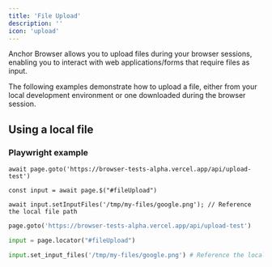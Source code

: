 ```yaml
---
title: 'File Upload'
description: ''
icon: 'upload'
---
```


Anchor Browser allows you to upload files during your browser sessions, enabling you to interact with web applications/forms that require files as input.

The following examples demonstrate how to upload a file, either from your local development environment or one downloaded during the browser session.


## Using a local file

### Playwright example

<CodeGroup>

```tsx node.js
await page.goto('https://browser-tests-alpha.vercel.app/api/upload-test')

const input = await page.$("#fileUpload")

await input.setInputFiles('/tmp/my-files/google.png'); // Reference the local file path
```
```python python
page.goto('https://browser-tests-alpha.vercel.app/api/upload-test')

input = page.locator("#fileUpload")

input.set_input_files('/tmp/my-files/google.png') # Reference the local file path
```

</CodeGroup>  
